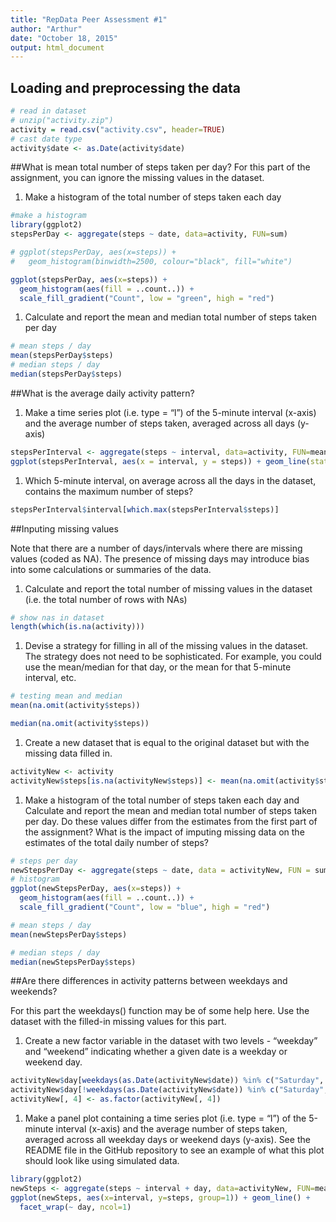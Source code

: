 ```yaml
---
title: "RepData Peer Assessment #1"
author: "Arthur"
date: "October 18, 2015"
output: html_document
---
```


## Loading and preprocessing the data
```r
# read in dataset
# unzip("activity.zip")
activity = read.csv("activity.csv", header=TRUE)
# cast date type
activity$date <- as.Date(activity$date)
```

##What is mean total number of steps taken per day? For this part of the assignment, you can ignore the missing values in the dataset.

1. Make a histogram of the total number of steps taken each day


```r
#make a histogram
library(ggplot2)
stepsPerDay <- aggregate(steps ~ date, data=activity, FUN=sum)

# ggplot(stepsPerDay, aes(x=steps)) +
#   geom_histogram(binwidth=2500, colour="black", fill="white")

ggplot(stepsPerDay, aes(x=steps)) +
  geom_histogram(aes(fill = ..count..)) +
  scale_fill_gradient("Count", low = "green", high = "red")
```

1. Calculate and report the mean and median total number of steps taken per day

```r
# mean steps / day
mean(stepsPerDay$steps)
# median steps / day
median(stepsPerDay$steps)
```

##What is the average daily activity pattern?

1. Make a time series plot (i.e. type = "l") of the 5-minute interval (x-axis) and the average number of steps taken, averaged across all days (y-axis)

```r
stepsPerInterval <- aggregate(steps ~ interval, data=activity, FUN=mean)
ggplot(stepsPerInterval, aes(x = interval, y = steps)) + geom_line(stat = "identity")
```

1. Which 5-minute interval, on average across all the days in the dataset, contains the maximum number of steps?

```r
stepsPerInterval$interval[which.max(stepsPerInterval$steps)]
```

##Inputing missing values

Note that there are a number of days/intervals where there are missing values (coded as NA). The presence of missing days may introduce bias into some calculations or summaries of the data.

1. Calculate and report the total number of missing values in the dataset (i.e. the total number of rows with NAs)

```r
# show nas in dataset
length(which(is.na(activity))) 
```


1. Devise a strategy for filling in all of the missing values in the dataset. The strategy does not need to be sophisticated. For example, you could use the mean/median for that day, or the mean for that 5-minute interval, etc.
```r
# testing mean and median
mean(na.omit(activity$steps)) 
```

```r
median(na.omit(activity$steps))
```


1. Create a new dataset that is equal to the original dataset but with the missing data filled in.
```r
activityNew <- activity
activityNew$steps[is.na(activityNew$steps)] <- mean(na.omit(activity$steps))
```

1. Make a histogram of the total number of steps taken each day and Calculate and report the mean and median total number of steps taken per day. Do these values differ from the estimates from the first part of the assignment? What is the impact of imputing missing data on the estimates of the total daily number of steps?

```r
# steps per day
newStepsPerDay <- aggregate(steps ~ date, data = activityNew, FUN = sum)
# histogram
ggplot(newStepsPerDay, aes(x=steps)) +
  geom_histogram(aes(fill = ..count..)) +
  scale_fill_gradient("Count", low = "blue", high = "red")
```


```r
# mean steps / day
mean(newStepsPerDay$steps)
```

```r
# median steps / day
median(newStepsPerDay$steps)

```

##Are there differences in activity patterns between weekdays and weekends?

For this part the weekdays() function may be of some help here. Use the dataset with the filled-in missing values for this part.

1. Create a new factor variable in the dataset with two levels - "weekday" and "weekend" indicating whether a given date is a weekday or weekend day.

```r
activityNew$day[weekdays(as.Date(activityNew$date)) %in% c("Saturday", "Sunday")] <- "weekend"
activityNew$day[!weekdays(as.Date(activityNew$date)) %in% c("Saturday", "Sunday")] <- "weekday"
activityNew[, 4] <- as.factor(activityNew[, 4])
```

1. Make a panel plot containing a time series plot (i.e. type = "l") of the 5-minute interval (x-axis) and the average number of steps taken, averaged across all weekday days or weekend days (y-axis). See the README file in the GitHub repository to see an example of what this plot should look like using simulated data.
    
```r
library(ggplot2)
newSteps <- aggregate(steps ~ interval + day, data=activityNew, FUN=mean)
ggplot(newSteps, aes(x=interval, y=steps, group=1)) + geom_line() +
  facet_wrap(~ day, ncol=1)
```
